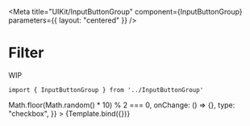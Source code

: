 
<Meta
    title="UIKit/InputButtonGroup"
    component={InputButtonGroup}
    parameters={{
        layout: "centered"
    }}
/>


# Filter

WIP

```
import { InputButtonGroup } from '../InputButtonGroup'
```

<Canvas>
    <Story
        name="InputButtonGroup"
        args={{
            title: "Milo",
            attribute: "milo",
            buckets: [
                { title: "Beta Hydri" },
                { title: "Omicron Eridani" },
                { title: "Alpha Centauri Proxima Centauri" },
            ],
            isSelected: () => Math.floor(Math.random() * 10) % 2 === 0,
            onChange: () => {},
            type: "checkbox",
        }}
    >
        {Template.bind({})}
    </Story>
</Canvas>
